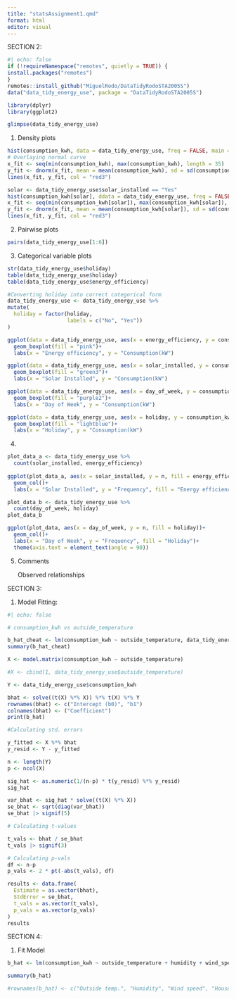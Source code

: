 ```yaml
---
title: "statsAssignment1.qmd"
format: html
editor: visual
---
```


SECTION 2:

```r
#| echo: false
if (!requireNamespace("remotes", quietly = TRUE)) {
install.packages("remotes")
}
remotes::install_github("MiguelRodo/DataTidyRodoSTA2005S")
data("data_tidy_energy_use", package = "DataTidyRodoSTA2005S")

library(dplyr)
library(ggplot2)
```

```r
glimpse(data_tidy_energy_use)
```

1.  Density plots

```r

hist(consumption_kwh, data = data_tidy_energy_use, freq = FALSE, main = "Histogram of Consumption", xlab = "Consumption (kW)")
# Overlaying normal curve
x_fit <- seq(min(consumption_kwh), max(consumption_kwh), length = 35) 
y_fit <- dnorm(x_fit, mean = mean(consumption_kwh), sd = sd(consumption_kwh))
lines(x_fit, y_fit, col = "red3")

solar <- data_tidy_energy_use$solar_installed == "Yes"
hist(consumption_kwh[solar], ddata = data_tidy_energy_use, freq = FALSE, main = "Histogram of Consumption with Solar Installed", xlab = "Consumption (kW)")
x_fit <- seq(min(consumption_kwh[solar]), max(consumption_kwh[solar]), length = 35)
y_fit <- dnorm(x_fit, mean = mean(consumption_kwh[solar]), sd = sd(consumption_kwh[solar]))
lines(x_fit, y_fit, col = "red3")


```

2.  Pairwise plots

```r
pairs(data_tidy_energy_use[1:6])

```

3.  Categorical variable plots

```r
str(data_tidy_energy_use$holiday)
table(data_tidy_energy_use$holiday)
table(data_tidy_energy_use$energy_efficiency)

#Converting holiday into correct categorical form
data_tidy_energy_use <- data_tidy_energy_use %>%
mutate(
  holiday = factor(holiday, 
                   labels = c("No", "Yes"))
)

ggplot(data = data_tidy_energy_use, aes(x = energy_efficiency, y = consumption_kwh)) +
  geom_boxplot(fill = "pink")+
  labs(x = "Energy efficiency", y = "Consumption(kW")

ggplot(data = data_tidy_energy_use, aes(x = solar_installed, y = consumption_kwh))+
  geom_boxplot(fill = "green3")+
  labs(x = "Solar Installed", y = "Consumption(kW")

ggplot(data = data_tidy_energy_use, aes(x = day_of_week, y = consumption_kwh))+
  geom_boxplot(fill = "purple2")+
  labs(x = "Day of Week", y = "Consumption(kW")

ggplot(data = data_tidy_energy_use, aes(x = holiday, y = consumption_kwh))+
  geom_boxplot(fill = "lightblue")+
  labs(x = "Holiday", y = "Consumption(kW")

```

4.  

```r
plot_data_a <- data_tidy_energy_use %>%
  count(solar_installed, energy_efficiency)
  
ggplot(plot_data_a, aes(x = solar_installed, y = n, fill = energy_efficiency))+
  geom_col()+
  labs(x = "Solar Installed", y = "Frequency", fill = "Energy efficiency")

plot_data_b <- data_tidy_energy_use %>% 
  count(day_of_week, holiday)
plot_data_b

ggplot(plot_data, aes(x = day_of_week, y = n, fill = holiday))+
  geom_col()+
  labs(x = "Day of Week", y = "Frequency", fill = "Holiday")+
  theme(axis.text = element_text(angle = 90))


```

5.  Comments

    Observed relationships


SECTION 3:

1. Model Fitting: 

```r
#| echo: false

# consumption_kwh vs outside_temperature 

b_hat_cheat <- lm(consumption_kwh ~ outside_temperature, data_tidy_energy_use)
summary(b_hat_cheat)

X <- model.matrix(consumption_kwh ~ outside_temperature)

#X <- cbind(1, data_tidy_energy_use$outside_temperature)

Y <- data_tidy_energy_use$consumption_kwh

bhat <- solve((t(X) %*% X)) %*% t(X) %*% Y
rownames(bhat) <- c("Intercept (b0)", "b1")
colnames(bhat) <- ("Coefficient")
print(b_hat)

#Calculating std. errors

y_fitted <- X %*% bhat
y_resid <- Y - y_fitted

n <- length(Y)
p <- ncol(X)

sig_hat <- as.numeric(1/(n-p) * t(y_resid) %*% y_resid)
sig_hat 

var_bhat <- sig_hat * solve((t(X) %*% X))
se_bhat <- sqrt(diag(var_bhat))
se_bhat |> signif(5)

# Calculating t-values

t_vals <- bhat / se_bhat
t_vals |> signif(3)

# Calculating p-vals
df <- n-p
p_vals <- 2 * pt(-abs(t_vals), df)

results <- data.frame(
  Estimate = as.vector(bhat),
  StdError = se_bhat,
  t_vals = as.vector(t_vals),
  p_vals = as.vector(p_vals)
)
results

```


SECTION 4:

1. Fit Model

```r

b_hat <- lm(consumption_kwh ~ outside_temperature + humidity + wind_speed + household_size + appliance_index + energy_efficiency + solar_installed + day_of_week + holiday, data_tidy_energy_use)

summary(b_hat)

#rownames(b_hat) <- c("Outside temp.", "Humidity", "Wind speed", "Household size", "Appliance index", "Energy efficiency: Excellent", "Energy efficiency: Good", "Energy efficiency: Poor", "Solar installed: Yes", "Day of week: Monday", "Day of week: Saturday", "Day of week: Sunday", "Day of week: Tuesday", "Day of week: Thursday", "Day of week: Wednesday")


```